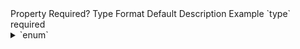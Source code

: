 <tr>
    <th>Property</th>
    <th>Required?</th>
    <th>Type</th>
    <th>Format</th>
    <th>Default</th>
    <th>Description</th>
    <th>Example</th>
</tr>
<tr>
    <td>`type`</td>
    <td>required</td>
    <td>
        <details>
            <summary>`enum`</summary>

            Most common values:
                - `"PhoneCredential"`
                - `"EmailCredential"`
                - `"FullNameCredential"`
                - `"FirstNameCredential"`
                - `"MiddleNameCredential"`
                - `"LastNameCredential"`
                - `"BirthDateCredential"`
                - `"AddressCredential"`
                - `"Line1Credential"`
                - `"Line2Credential"`
                - `"CityCredential"`
                - `"StateCredential"`
                - `"ZipCodeCredential"`
                - `"CountryCredential"`
                - `"SsnCredential"`
        </details>
    </td>
    <td>`PascalCase`</td>
    <td>none</td>
    <td>The type of user data a credential has</td>
    <td>`"FirstNameCredential"`</td>
</tr>
<tr>
    <td>`mandatory`</td>
    <td>optional</td>
    <td>`enum`</td>
    <td>`snake_case`</td>
    <td>`"no"`</td>
    <td>Whether the credential is required, not required, or required if available (accepted values `"yes"`, `"no"`, and `"if_available"`)</td>
    <td>`"if_available"`</td>
</tr>
<tr>
    <td>`children`</td>
    <td>optional</td>
    <td>`CredentialRequest[]`</td>
    <td>See [`CredentialRequest`](/v2/types#credentialrequest)</td>
    <td>none</td>
    <td>List of child `CredentialRequest`s relative to the parent `CredentialRequest`</td>
    <td>Child `CredentialRequest`s with `type`s `"FirstNameCredential"` and `"LastNameCredential"` relative to a parent `CredentialRequest` with type `"FullNameCredential"`</td>
</tr>